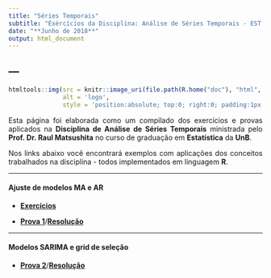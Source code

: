 ```yaml
---
title: "Séries Temporais"
subtitle: "Exércícios da Disciplina: Análise de Séries Temporais - EST - UnB"
date: "**Junho de 2018**"
output: html_document
---
```


<!-- para justificar texto no markdown -->
<!-- https://stackoverflow.com/questions/43222169/how-to-justify-the-text-to-both-sides-when-knitting-html-in-rmarkdown -->
<style>
body {
text-align: justify}
</style>

---
---


```r

htmltools::img(src = knitr::image_uri(file.path(R.home("doc"), "html", "logo.jpg")),
               alt = 'logo',
               style = 'position:absolute; top:0; right:0; padding:1px;')

```


Esta página foi elaborada como um compilado dos exercícios e provas aplicados na **Disciplina de Análise de Séries Temporais** ministrada pelo **Prof. Dr. Raul Matsushita** no curso de graduação em **Estatística** da **UnB**.

Nos links abaixo você encontrará exemplos com aplicações dos conceitos trabalhados na disciplina - todos implementados em linguagem **R**.


<!-- {target="_blank"} -- serve para abrir o link em outra aba -->

---

#### **Ajuste de modelos MA e AR**

- [**Exercícios**](https://allanvc.github.io/time_series/other_exe/){target="_blank"}

- [**Prova 1**](https://allanvc.github.io/time_series/PP1/Prova_1-2018-Pratica.pdf){target="_blank"}/[**Resolução**](https://allanvc.github.io/time_series/PP1/relatorio_executivo/){target="_blank"}


---

#### **Modelos SARIMA e grid de seleção**

- [**Prova 2**](https://allanvc.github.io/time_series/PP2/Prova_2-2018.pdf){target="_blank"}/[**Resolução**](https://allanvc.github.io/time_series/PP2/v2/){target="_blank"}

